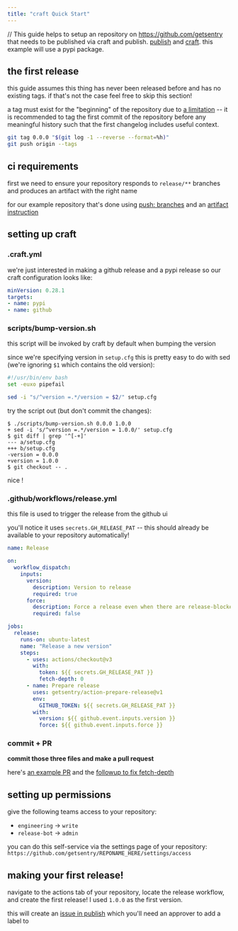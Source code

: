 ```yaml
---
title: "craft Quick Start"
---
```

// This guide helps to setup an repository on https://github.com/getsentry that needs to be
published via craft and publish.
[publish] and [craft].  this example will use a pypi package.

[publish]: https://github.com/getsentry/publish
[craft]: https://github.com/getsentry/craft

## the first release

this guide assumes this thing has never been released before and has no
existing tags.  if that's not the case feel free to skip this section!

a tag must exist for the "beginning" of the repository due to [a limitation] --
it is recommended to tag the first commit of the repository before any
meaningful history such that the first changelog includes useful context.

```bash
git tag 0.0.0 "$(git log -1 --reverse --format=%h)"
git push origin --tags
```

[a limitation]: https://github.com/getsentry/craft/issues/342

## ci requirements

first we need to ensure your repository responds to `release/**` branches
and produces an artifact with the right name

for our example repository that's done using [push: branches] and an
[artifact instruction]

[push: branches]: https://github.com/getsentry/uwsgi-dogstatsd-plugin/blob/5057cba0104827c226094f153ffba7ade1a4331d/.github/workflows/build.yml#L5
[artifact instruction]: https://github.com/getsentry/uwsgi-dogstatsd-plugin/blob/5057cba0104827c226094f153ffba7ade1a4331d/.github/workflows/build.yml#L81-L84

## setting up craft

### .craft.yml

we're just interested in making a github release and a pypi release so our
craft configuration looks like:

```yaml
minVersion: 0.28.1
targets:
- name: pypi
- name: github
```

### scripts/bump-version.sh

this script will be invoked by craft by default when bumping the version

since we're specifying version in `setup.cfg` this is pretty easy to do with
sed (we're ignoring `$1` which contains the old version):

```bash
#!/usr/bin/env bash
set -euxo pipefail

sed -i "s/^version =.*/version = $2/" setup.cfg
```

try the script out (but don't commit the changes):

```console
$ ./scripts/bump-version.sh 0.0.0 1.0.0
+ sed -i 's/^version =.*/version = 1.0.0/' setup.cfg
$ git diff | grep '^[-+]'
--- a/setup.cfg
+++ b/setup.cfg
-version = 0.0.0
+version = 1.0.0
$ git checkout -- .
```

nice !

### .github/workflows/release.yml

this file is used to trigger the release from the github ui

you'll notice it uses `secrets.GH_RELEASE_PAT` -- this should already be
available to your repository automatically!

```yaml
name: Release

on:
  workflow_dispatch:
    inputs:
      version:
        description: Version to release
        required: true
      force:
        description: Force a release even when there are release-blockers (optional)
        required: false

jobs:
  release:
    runs-on: ubuntu-latest
    name: "Release a new version"
    steps:
      - uses: actions/checkout@v3
        with:
          token: ${{ secrets.GH_RELEASE_PAT }}
          fetch-depth: 0
      - name: Prepare release
        uses: getsentry/action-prepare-release@v1
        env:
          GITHUB_TOKEN: ${{ secrets.GH_RELEASE_PAT }}
        with:
          version: ${{ github.event.inputs.version }}
          force: ${{ github.event.inputs.force }}
```

### commit + PR

**commit those three files and make a pull request**

here's [an example PR] and the [followup to fix fetch-depth]

[an example PR]: https://github.com/getsentry/uwsgi-dogstatsd-plugin/pull/2
[followup to fix fetch-depth]: https://github.com/getsentry/uwsgi-dogstatsd-plugin/pull/3

## setting up permissions

give the following teams access to your repository:

- `engineering` -> `write`
- `release-bot` -> `admin`

you can do this self-service via the settings page of your repository:
`https://github.com/getsentry/REPONAME_HERE/settings/access`

## making your first release!

navigate to the actions tab of your repository, locate the release workflow,
and create the first release!  I used `1.0.0` as the first version.

this will create an [issue in publish] which you'll need an approver to
add a label to

[issue in publish]: https://github.com/getsentry/publish/issues
